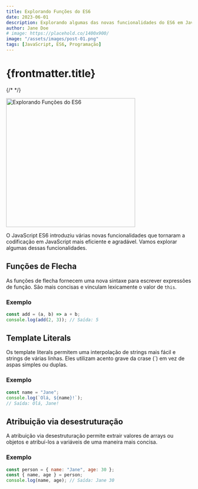 ```yaml
---
title: Explorando Funções do ES6
date: 2023-06-01
description: Explorando algumas das novas funcionalidades do ES6 em JavaScript.
author: Jane Doe
# image: https://placehold.co/1400x900/
image: "/assets/images/post-01.png"
tags: [JavaScript, ES6, Programação]
---
```


# {frontmatter.title}

{/* <!-- Mostrar imagem --> */}

<img
  src="/assets/images/post-01.png"
  width="350"
  alt="Explorando Funções do ES6"
/>

O JavaScript ES6 introduziu várias novas funcionalidades que tornaram a codificação em JavaScript mais eficiente e agradável. Vamos explorar algumas dessas funcionalidades.

## Funções de Flecha

As funções de flecha fornecem uma nova sintaxe para escrever expressões de função. São mais concisas e vinculam lexicamente o valor de `this`.

### Exemplo

```javascript
const add = (a, b) => a + b;
console.log(add(2, 3)); // Saída: 5
```

## Template Literals

Os template literals permitem uma interpolação de strings mais fácil e strings de várias linhas. Eles utilizam acento grave da crase (\`) em vez de aspas simples ou duplas.

### Exemplo

```javascript
const name = "Jane";
console.log(`Olá, ${name}!`);
// Saída: Olá, Jane!
```

## Atribuição via desestruturação

A atribuição via desestruturação permite extrair valores de arrays ou objetos e atribuí-los a variáveis de uma maneira mais concisa.

### Exemplo

```javascript
const person = { name: "Jane", age: 30 };
const { name, age } = person;
console.log(name, age); // Saída: Jane 30
```
